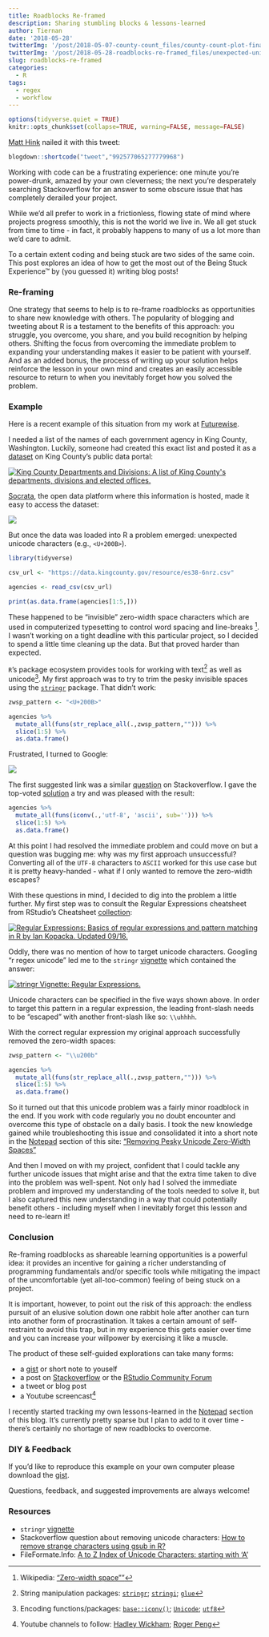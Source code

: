```yaml
---
title: Roadblocks Re-framed
description: Sharing stumbling blocks & lessons-learned
author: Tiernan
date: '2018-05-28'
twitterImg: '/post/2018-05-07-county-count_files/county-count-plot-final-twitter.png'
twitterImg: '/post/2018-05-28-roadblocks-re-framed_files/unexpected-unicode-twitter.png'
slug: roadblocks-re-framed 
categories:
  - R
tags:
  - regex
  - workflow
---
```


```r
options(tidyverse.quiet = TRUE)
knitr::opts_chunk$set(collapse=TRUE, warning=FALSE, message=FALSE)

```

[Matt Hink](https://twitter.com/mhink1103/) nailed it with this tweet:
```r
blogdown::shortcode("tweet","992577065277779968")
```

Working with code can be a frustrating experience: one minute you’re power-drunk, amazed by your own cleverness; the next you’re desperately searching Stackoverflow for an answer to some obscure issue that has completely derailed your project.

While we’d all prefer to work in a frictionless, flowing state of mind where projects progress smoothly, this is not the world we live in. We all get stuck from time to time - in fact, it probably happens to many of us a lot more than we'd care to admit.

To a certain extent coding and being stuck are two sides of the same coin. This post explores an idea of how to get the most out of the Being Stuck Experience™ by (you guessed it) writing blog posts!

### Re-framing

One strategy that seems to help is to re-frame roadblocks as opportunities to share new knowledge with others. The popularity of blogging and tweeting about R is a testament to the benefits of this approach: you struggle, you overcome, you share, and you build recognition by helping others. Shifting the focus from overcoming the immediate problem to expanding your understanding makes it easier to be patient with yourself. And as an added bonus, the process of writing up your solution helps reinforce the lesson in your own mind and creates an easily accessible resource to return to when you inevitably forget how you solved the problem.

### Example

Here is a recent example of this  situation from my work at [Futurewise](futurewise.org). 

I needed a list of the names of each government agency in King County, Washington. Luckily, someone had created this exact list and posted it as a [dataset](https://data.kingcounty.gov/County-Operations/King-County-Departments-and-Divisions/uf8z-zznc) on King County’s public data portal: 

<a href="https://data.kingcounty.gov/County-Operations/King-County-Departments-and-Divisions/uf8z-zznc"><img src="/post/2018-05-28-roadblocks-re-framed_files/socrata-kc-agencies-small.png" alt="King County Departments and Divisions: A list of King County's departments, divisions and elected offices." /></a>

[Socrata](https://socrata.com/), the open data platform where this information is hosted, made it easy to access the dataset:

![](/post/2018-05-28-roadblocks-re-framed_files/socrata-api-csv.gif)

But once the data was loaded into R a problem emerged: unexpected unicode characters (e.g., `<U+200B>`). 

```r

library(tidyverse)

csv_url <- "https://data.kingcounty.gov/resource/es38-6nrz.csv"

agencies <- read_csv(csv_url)

print(as.data.frame(agencies[1:5,]))

```

These happened to be “invisible” zero-width space characters which are used in computerized typesetting to control word spacing and line-breaks ^[Wikipedia: ["Zero-width space""](https://en.wikipedia.org/wiki/Zero-width_space)]. I wasn’t working on a tight deadline with this particular project, so I decided to spend a little time cleaning up the data. But that proved harder than expected. 

`R`’s package ecosystem provides tools for working with text^[String manipulation packages: [`stringr`](http://stringr.tidyverse.org/); [`stringi`](https://cran.r-project.org/web/packages/stringi/index.html); [`glue`](http://glue.tidyverse.org/)
] as well as unicode^[Encoding functions/packages: [`base::iconv()`](); [`Unicode`](https://cran.r-project.org/web/packages/Unicode/Unicode.pdf); [`utf8`](https://cran.r-project.org/web/packages/utf8/utf8.pdf)]. My first approach was to try to trim the pesky invisible spaces using the [`stringr`](http://stringr.tidyverse.org/) package. That didn’t work:


```r
zwsp_pattern <- "<U+200B>"

agencies %>% 
  mutate_all(funs(str_replace_all(.,zwsp_pattern,""))) %>% 
  slice(1:5) %>% 
  as.data.frame()
```

Frustrated, I turned to Google:

![](/post/2018-05-28-roadblocks-re-framed_files/google-search-remove-unicode.gif)

The first suggested link was a similar [question](https://stackoverflow.com/q/38828620) on Stackoverflow. I gave the top-voted [solution](https://stackoverflow.com/a/38828621) a try and was pleased with the result: 

```r
agencies %>% 
  mutate_all(funs(iconv(.,'utf-8', 'ascii', sub=''))) %>% 
  slice(1:5) %>% 
  as.data.frame()
```

At this point I had resolved the immediate problem and could move on but a question was bugging me: why was my first approach unsuccessful? Converting all of the `UTF-8` characters to `ASCII` worked for this use case but it is pretty heavy-handed - what if I only wanted to remove the zero-width escapes? 

With these questions in mind, I decided to dig into the problem a little further. My first step was to consult the Regular Expressions cheatsheet from RStudio's Cheatsheet [collection](https://www.rstudio.com/resources/cheatsheets/): 

<a href="https://www.rstudio.com/wp-content/uploads/2016/09/RegExCheatsheet.pdf"><img src="/post/2018-05-28-roadblocks-re-framed_files/rstudio-cheatsheet-regex.png" alt="Regular Expressions: Basics of regular expressions and pattern matching in R by Ian Kopacka. Updated 09/16." /></a>

Oddly, there was no mention of how to target unicode characters. Googling “r regex unicode” led me to the `stringr` [vignette](https://cran.r-project.org/web/packages/stringr/vignettes/regular-expressions.html) which contained the answer:

<a href="https://cran.r-project.org/web/packages/stringr/vignettes/regular-expressions.html#special-characters"><img src="/post/2018-05-28-roadblocks-re-framed_files/stringr-vignette.png" alt="stringr Vignette: Regular Expressions." /></a>

Unicode characters can be specified in the five ways shown above. In order to target this pattern in a regular expression, the leading front-slash needs to be "escaped" with another front-slash like so: `\\uhhhh`. 

With the correct regular expression my original approach successfully removed the zero-width spaces:

```r
zwsp_pattern <- "\\u200b"

agencies %>% 
  mutate_all(funs(str_replace_all(.,zwsp_pattern,""))) %>% 
  slice(1:5) %>% 
  as.data.frame()

```


So it turned out that this unicode problem was a fairly minor roadblock in the end. If you work with code regularly you no doubt encounter and overcome this type of obstacle on a daily basis. I took the new knowledge gained while troubleshooting this issue and consolidated it into a short note in the [Notepad](/note/) section of this site: ["Removing Pesky Unicode Zero-Width Spaces"](/2018/05/28/removing-pesky-unicode-zero-width-spaces/)

And then I moved on with my project, confident that I could tackle any further unicode issues that might arise and that the extra time taken to dive into the problem was well-spent. Not only had I solved the immediate problem and improved my understanding of the tools needed to solve it, but I also captured this new understanding in a way that could potentially benefit others - including myself when I inevitably forget this lesson and need to re-learn it!

### Conclusion

Re-framing roadblocks as shareable learning opportunities is a powerful idea: it provides an incentive for gaining a richer understanding of programming fundamentals and/or specific tools while mitigating the impact of the uncomfortable (yet all-too-common) feeling of being stuck on a project.

It is important, however, to point out the risk of this approach: the endless pursuit of an elusive solution down one rabbit hole after another can turn into another form of procrastination. It takes a certain amount of self-restraint to avoid this trap, but in my experience this gets easier over time and you can increase your willpower by exercising it like a muscle.

The product of these self-guided explorations can take many forms: 

  + a [gist](https://help.github.com/articles/about-gists/) or short note to youself
  + a post on [Stackoverflow](https://stackoverflow.com/questions/tagged/r) or the [RStudio Community Forum](https://community.rstudio.com/)
  + a tweet or blog post
  + a Youtube screencast^[Youtube channels to follow: [Hadley Wickham](https://www.youtube.com/channel/UCxOhDvtaoXDAB336AolWs3A); [Roger Peng](https://www.youtube.com/user/rdpeng)]
  
I recently started tracking my own lessons-learned in the [Notepad](/note/) section of this blog. It’s currently pretty sparse but I plan to add to it over time - there’s certainly no shortage of new roadblocks to overcome.

### DIY & Feedback

If you'd like to reproduce this example on your own computer please download the [gist](https://gist.github.com/tiernanmartin/54f6d839dd8de8f75fd966e8e5b65bad).

Questions, feedback, and suggested improvements are always welcome!

### Resources

  + `stringr` [vignette](https://cran.r-project.org/web/packages/stringr/vignettes/regular-expressions.html) 
  + Stackoverflow question about removing unicode characters: [How to remove strange characters using gsub in R?](https://stackoverflow.com/q/38828620)
  + FileFormate.Info: [A to Z Index of Unicode Characters: starting with 'A'](https://www.fileformat.info/info/unicode/char/a.htm)
  